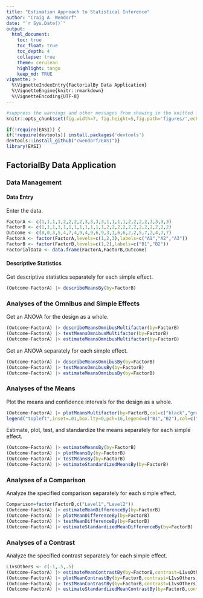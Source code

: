 ```yaml
---
title: "Estimation Approach to Statistical Inference"
author: "Craig A. Wendorf"
date: "`r Sys.Date()`"
output:
  html_document:
    toc: true
    toc_float: true
    toc_depth: 4
    collapse: true
    theme: cerulean
    highlight: tango
    keep_md: TRUE
vignette: >
  %\VignetteIndexEntry{FactorialBy Data Application}
  %\VignetteEngine{knitr::rmarkdown}
  %\VignetteEncoding{UTF-8}
---
```


```r
#suppress the warnings and other messages from showing in the knitted file.
knitr::opts_chunk$set(fig.width=7, fig.height=5,fig.path='figures/',echo=TRUE,warning=FALSE,message=FALSE)
```

```r
if(!require(EASI)) {
if(!require(devtools)) install.packages('devtools')
devtools::install_github("cwendorf/EASI")}
library(EASI)
```

## FactorialBy Data Application

### Data Management

#### Data Entry

Enter the data.
```r
FactorA <- c(1,1,1,1,2,2,2,2,3,3,3,3,1,1,1,1,2,2,2,2,3,3,3,3)
FactorB <- c(1,1,1,1,1,1,1,1,1,1,1,1,2,2,2,2,2,2,2,2,2,2,2,2)
Outcome <- c(0,0,3,5,4,7,4,9,4,9,6,9,3,1,6,6,2,2,5,7,2,4,7,7)
FactorA <- factor(FactorA,levels=c(1,2,3),labels=c("A1","A2","A3"))
FactorB <- factor(FactorB,levels=c(1,2),labels=c("B1","B2"))
FactorialData <- data.frame(FactorA,FactorB,Outcome)
```

#### Descriptive Statistics

Get descriptive statistics separately for each simple effect.
```r
(Outcome~FactorA) |> describeMeansBy(by=FactorB)
```

### Analyses of the Omnibus and Simple Effects

Get an ANOVA for the design as a whole.
```r
(Outcome~FactorA) |> describeMeansOmnibusMultifactor(by=FactorB)
(Outcome~FactorA) |> testMeansOmnibusMultifactor(by=FactorB)
(Outcome~FactorA) |> estimateMeansOmnibusMultifactor(by=FactorB)
```

Get an ANOVA separately for each simple effect.
```r
(Outcome~FactorA) |> describeMeansOmnibusBy(by=FactorB)
(Outcome~FactorA) |> testMeansOmnibusBy(by=FactorB)
(Outcome~FactorA) |> estimateMeansOmnibusBy(by=FactorB)
```

### Analyses of the Means

Plot the means and confidence intervals for the design as a whole.
```r
(Outcome~FactorA) |> plotMeansMultifactor(by=FactorB,col=c("black","gray60"))
legend("topleft",inset=.01,box.lty=0,pch=16,legend=c("B1","B2"),col=c("black","gray60"))
```

Estimate, plot, test, and standardize the means separately for each simple effect.
```r
(Outcome~FactorA) |> estimateMeansBy(by=FactorB)
(Outcome~FactorA) |> plotMeansBy(by=FactorB)
(Outcome~FactorA) |> testMeansBy(by=FactorB)
(Outcome~FactorA) |> estimateStandardizedMeansBy(by=FactorB)
```

### Analyses of a Comparison

Analyze the specified comparison separately for each simple effect.
```r
Comparison=factor(FactorB,c("Level1","Level2"))
(Outcome~FactorA) |> estimateMeanDifferenceBy(by=FactorB)
(Outcome~FactorA) |> plotMeanDifferenceBy(by=FactorB)
(Outcome~FactorA) |> testMeanDifferenceBy(by=FactorB)
(Outcome~FactorA) |> estimateStandardizedMeanDifferenceBy(by=FactorB)
```

### Analyses of a Contrast

Analyze the specified contrast separately for each simple effect.
```r
L1vsOthers <- c(-1,.5,.5)
(Outcome~FactorA) |> estimateMeanContrastBy(by=FactorB,contrast=L1vsOthers)
(Outcome~FactorA) |> plotMeanContrastBy(by=FactorB,contrast=L1vsOthers)
(Outcome~FactorA) |> testMeanContrastBy(by=FactorB,contrast=L1vsOthers)
(Outcome~FactorA) |> estimateStandardizedMeanContrastBy(by=FactorB,contrast=L1vsOthers)
```
